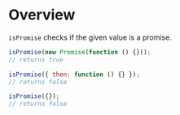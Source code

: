 <Meta title="Modules|Validation/isPromise" />

# Overview

`isPromise` checks if the given value is a promise.

```js
isPromise(new Promise(function () {}));
// returns true

isPromise({ then: function () {} });
// returns false

isPromise({});
// returns false
```
